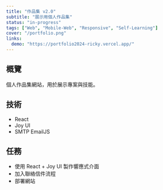 ```yaml
---
title: "作品集 v2.0"
subtitle: "展示用個人作品集"
status: "in-progress"
tags: ["Web", "Mobile-Web", "Responsive", "Self-Learning"]
cover: "/portfolio.png"
links:
  demo: "https://portfolio2024-ricky.vercel.app/"
---
```


## 概覽

個人作品集網站，用於展示專案與技能。

## 技術

- React
- Joy UI
- SMTP EmailJS

## 任務

- 使用 React + Joy UI 製作響應式介面
- 加入聯絡信件流程
- 部署網站
